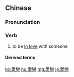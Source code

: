 {{also|爱恋}}
==Chinese==
{{zh-forms|s=爱恋}}

===Pronunciation===
{{zh-pron
|m=àiliàn
|c=oi3 lyun2
|cat=v
}}

===Verb===
{{zh-verb}}

# to be [[in love]] with someone

====Derived terms====
{{zh-der|暗戀}}

[[ko:愛戀]]
[[hu:愛戀]]
[[mg:愛戀]]
[[ja:愛戀]]